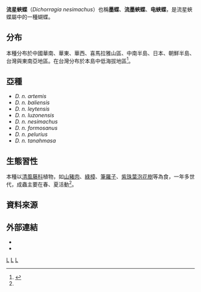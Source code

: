 {{NoteTA
|G1=Butterfly
}}
{{Speciesbox
| taxon = Dichorragia nesimachus
| binomial_authority = (Doyère, 1840)
| image = Dichorragia nesimachus formosanus 20140621.jpg
| image_width = 250px
| image_caption = 
| image2 = Dichorragia nesimachus formosanus back 20140621.jpg
| image2_width = 250px
| image2_caption = 台灣亞種（''D. n. formosanus''）
}}

'''流星蛺蝶'''（''Dichorragia nesimachus''）也稱'''墨蝶'''、'''流墨蛺蝶'''、'''电蛱蝶'''，是流星蛺蝶屬中的一種蝴蝶。

==分布==
本種分布於中國華南、華東、華西、喜馬拉雅山區、中南半島、日本、朝鮮半島、台灣與東南亞地區。在台灣分布於本島中低海拔地區<ref name="978-986-177-668-2">{{cite book|author=徐堉峰 |coauthors= |title=台灣蝴蝶圖鑑．下（蛺蝶） |year=2013 |publisher=晨星出版社 |location=台中市 |isbn=978-986-177-668-2 }}</ref>。

==亞種==
*''D. n. artemis'' 
*''D. n. baliensis''
*''D. n. leytensis''
*''D. n. luzonensis''
*''D. n. nesimachus''
*''D. n. formosanus''
*''D. n. pelurius''
*''D. n. tanahmasa''

==生態習性==
本種以[[清風藤科|清風藤科]]植物，如[[山豬肉|山豬肉]]、[[綠樟|綠樟]]、[[筆羅子|筆羅子]]、[[紫珠葉泡花樹|紫珠葉泡花樹]]等為食，一年多世代，成蟲主要在春、夏活動<ref name="978-986-177-668-2" />。

==資料來源==
{{reflist}}

==外部連結==
* {{TaiBNET| zh=流星蛺蝶 | id=347092 | binomial= Dichorragia nesimachus  | sub = formosanus | authority=Fruhstorfer, 1909 | var= | accessdate=2014/11/20}} 
* {{Commonscat-inline|Dichorragia nesimachus |流星蛺蝶}}

{{秀蛺蝶亞科|state=expanded}}
{{Taxonbar}}
[[Category:_1840年描述的昆虫|L]]
[[Category:電蛺蝶屬|L]]
[[Category:臺灣蝴蝶|L]]
